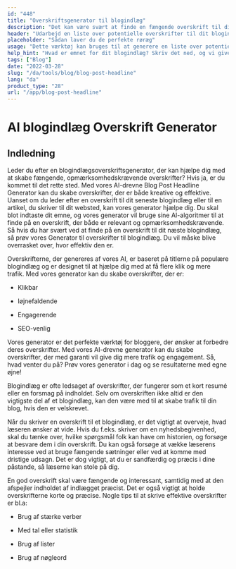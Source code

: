 ```yaml
---
id: "448"
title: "Overskriftsgenerator til blogindlæg"
description: "Det kan være svært at finde en fængende overskrift til dit blogindlæg. Dette værktøj hjælper dig med at finde frem til en liste over potentielle overskrifter til dit blogindlæg baseret på det emne, du har angivet."
header: "Udarbejd en liste over potentielle overskrifter til dit blogindlæg."
placeholder: "Sådan laver du de perfekte røræg"
usage: "Dette værktøj kan bruges til at generere en liste over potentielle overskrifter til dit blogindlæg. Du skal blot indtaste et emne, og så får du en liste over overskrifter at vælge imellem."
help_hint: "Hvad er emnet for dit blogindlæg? Skriv det ned, og vi giver dig en liste over overskrifter, som du kan vælge imellem."
tags: ["Blog"]
date: "2022-03-28"
slug: "/da/tools/blog/blog-post-headline"
lang: "da"
product_type: "28"
url: "/app/blog-post-headline"
---
```


# AI blogindlæg Overskrift Generator

## Indledning

Leder du efter en blogindlægsoverskriftsgenerator, der kan hjælpe dig med at skabe fængende, opmærksomhedskrævende overskrifter? Hvis ja, er du kommet til det rette sted. Med vores AI-drevne Blog Post Headline Generator kan du skabe overskrifter, der er både kreative og effektive. Uanset om du leder efter en overskrift til dit seneste blogindlæg eller til en artikel, du skriver til dit websted, kan vores generator hjælpe dig. Du skal blot indtaste dit emne, og vores generator vil bruge sine AI-algoritmer til at finde på en overskrift, der både er relevant og opmærksomhedskrævende. Så hvis du har svært ved at finde på en overskrift til dit næste blogindlæg, så prøv vores Generator til overskrifter til blogindlæg. Du vil måske blive overrasket over, hvor effektiv den er.

Overskrifterne, der genereres af vores AI, er baseret på titlerne på populære blogindlæg og er designet til at hjælpe dig med at få flere klik og mere trafik. Med vores generator kan du skabe overskrifter, der er:

- Klikbar

- Iøjnefaldende

- Engagerende

- SEO-venlig

Vores generator er det perfekte værktøj for bloggere, der ønsker at forbedre deres overskrifter. Med vores AI-drevne generator kan du skabe overskrifter, der med garanti vil give dig mere trafik og engagement. Så, hvad venter du på? Prøv vores generator i dag og se resultaterne med egne øjne!

Blogindlæg er ofte ledsaget af overskrifter, der fungerer som et kort resumé eller en forsmag på indholdet. Selv om overskriften ikke altid er den vigtigste del af et blogindlæg, kan den være med til at skabe trafik til din blog, hvis den er velskrevet.

Når du skriver en overskrift til et blogindlæg, er det vigtigt at overveje, hvad læseren ønsker at vide. Hvis du f.eks. skriver om en nyhedsbegivenhed, skal du tænke over, hvilke spørgsmål folk kan have om historien, og forsøge at besvare dem i din overskrift. Du kan også forsøge at vække læserens interesse ved at bruge fængende sætninger eller ved at komme med dristige udsagn. Det er dog vigtigt, at du er sandfærdig og præcis i dine påstande, så læserne kan stole på dig.

En god overskrift skal være fængende og interessant, samtidig med at den afspejler indholdet af indlægget præcist. Det er også vigtigt at holde overskrifterne korte og præcise. Nogle tips til at skrive effektive overskrifter er bl.a:

- Brug af stærke verber

- Med tal eller statistik

- Brug af lister

- Brug af nøgleord
